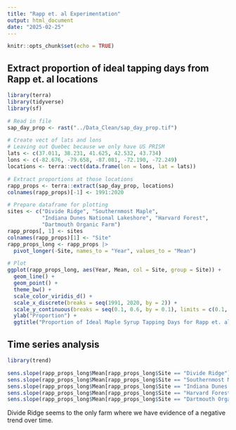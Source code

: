 ```yaml
---
title: "Rapp et. al Experimentation"
output: html_document
date: "2025-02-25"
---
```


```r
knitr::opts_chunk$set(echo = TRUE)
```

## Extract proportion of ideal tapping days from Rapp et. al locations

```r
library(terra)
library(tidyverse)
library(sf)

# Read in file
sap_day_prop <- rast("../Data_Clean/sap_day_prop.tif")

# Create vect of lats and lons
# Leaving out Quebec because we only have US PRISM
lats <- c(37.011, 38.231, 41.625, 42.532, 43.734)
lons <- c(-82.676, -79.658, -87.081, -72.190, -72.249)
locations <- terra::vect(data.frame(lon = lons, lat = lats))

# Extract proportions at those locations
rapp_props <- terra::extract(sap_day_prop, locations)
colnames(rapp_props)[-1] <- 1991:2020

# Prepare dataframe for plotting
sites <- c("Divide Ridge", "Southernmost Maple",
           "Indiana Dunes National Lakeshore", "Harvard Forest",
           "Dartmouth Organic Farm")
rapp_props[, 1] <- sites
colnames(rapp_props)[1] <- "Site"
rapp_props_long <- rapp_props |>
  pivot_longer(-Site, names_to = "Year", values_to = "Mean")

# Plot
ggplot(rapp_props_long, aes(Year, Mean, col = Site, group = Site)) +
  geom_line() +
  geom_point() +
  theme_bw() +
  scale_color_viridis_d() +
  scale_x_discrete(breaks = seq(1991, 2020, by = 2)) +
  scale_y_continuous(breaks = seq(0.1, 0.6, by = 0.1), limits = c(0.1, 0.6)) +
  ylab("Proportion") +
  ggtitle("Proportion of Ideal Maple Syrup Tapping Days for Rapp et. al Locations")
```

## Time series analysis

```r
library(trend)

sens.slope(rapp_props_long$Mean[rapp_props_long$Site == "Divide Ridge"])
sens.slope(rapp_props_long$Mean[rapp_props_long$Site == "Southernmost Maple"])
sens.slope(rapp_props_long$Mean[rapp_props_long$Site == "Indiana Dunes National Lakeshore"])
sens.slope(rapp_props_long$Mean[rapp_props_long$Site == "Harvard Forest"])
sens.slope(rapp_props_long$Mean[rapp_props_long$Site == "Dartmouth Organic Farm"])
```

Divide Ridge seems to the only farm where we have evidence of a negative trend
over time.
